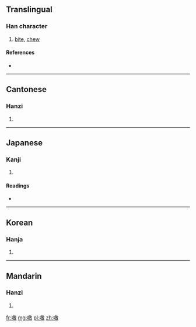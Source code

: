==Translingual==

===Han character===
{{Han char|rn=30|rad=口|as=12|sn=15|four=6804<sub>0</sub>|canj=口一十大 (RMJK)}}

# [[bite]], [[chew]]

====References====
* {{Han ref|kx=0208.190|dkj=04299|dj=0431.140|hdz=10679.100|uh=5649|ud=22089|bh=E4FC|bd=58620}}

----

==Cantonese==

===Hanzi===
{{yue-hanzi|jyut=|y=daam6}}

# {{defn|lang=yue|sort=口12}}

----

==Japanese==

===Kanji===
{{ja-kanji|grade=|rs=口12}}

# {{defn|lang=ja|sort=口12}}

====Readings====
* {{ja-readings|on=[[たん]] (tan), [[だん]] (dan)|kun=[[くらう]] (kurau), [[くらわす]] (kurawasu)}}

----

==Korean==

===Hanja===
{{ko-hanja|hangeul=담|rv=dam|mr=tam}}

# {{defn|lang=ko|sort=口12}}

----

==Mandarin==

===Hanzi===
{{cmn-hanzi|pin=[[dàn]] ([[dan4]])|wg=tan<sup>4</sup>}}

# {{defn|lang=cmn|sort=口12}}

[[fr:噉]]
[[mg:噉]]
[[pl:噉]]
[[zh:噉]]